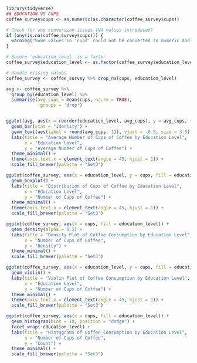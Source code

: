 ```{r}
library(tidyverse)
## EDUCATION VS CUPS
coffee_survey$cups <- as.numeric(as.character(coffee_survey$cups))

# Check for any conversion issues (NA values introduced)
if (any(is.na(coffee_survey$cups))) {
  warning("Some values in 'cups' could not be converted to numeric and are now NA.")
}

# Ensure 'education_level' is a factor
coffee_survey$education_level <- as.factor(coffee_survey$education_level)

# Handle missing values
coffee_survey <- coffee_survey %>% drop_na(cups, education_level)

avg <- coffee_survey %>%
  group_by(education_level) %>%
  summarise(avg_cups = mean(cups, na.rm = TRUE),
            .groups = 'drop')


ggplot(avg, aes(x = reorder(education_level, avg_cups), y = avg_cups, fill = education_level)) +
  geom_bar(stat = "identity") +
  geom_text(aes(label = round(avg_cups, 1)), vjust = -0.5, size = 3.5) +
  labs(title = "Average Number of Cups of Coffee by Education Level",
       x = "Education Level",
       y = "Average Number of Cups of Coffee") +
  theme_minimal() +
  theme(axis.text.x = element_text(angle = 45, hjust = 1)) +
  scale_fill_brewer(palette = "Set3")

ggplot(coffee_survey, aes(x = education_level, y = cups, fill = education_level)) +
  geom_boxplot() +
  labs(title = "Distribution of Cups of Coffee by Education Level",
       x = "Education Level",
       y = "Number of Cups of Coffee") +
  theme_minimal() +
  theme(axis.text.x = element_text(angle = 45, hjust = 1)) +
  scale_fill_brewer(palette = "Set3")

ggplot(coffee_survey, aes(x = cups, fill = education_level)) +
  geom_density(alpha = 0.5) +
  labs(title = "Density Plot of Coffee Consumption by Education Level",
       x = "Number of Cups of Coffee",
       y = "Density") +
  theme_minimal() +
  scale_fill_brewer(palette = "Set3")

ggplot(coffee_survey, aes(x = education_level, y = cups, fill = education_level)) +
  geom_violin() +
  labs(title = "Violin Plot of Coffee Consumption by Education Level",
       x = "Education Level",
       y = "Number of Cups of Coffee") +
  theme_minimal() +
  theme(axis.text.x = element_text(angle = 45, hjust = 1)) +
  scale_fill_brewer(palette = "Set3")

ggplot(coffee_survey, aes(x = cups, fill = education_level)) +
  geom_histogram(bins = 10, position = "dodge") +
  facet_wrap(~education_level) +
  labs(title = "Histograms of Coffee Consumption by Education Level",
       x = "Number of Cups of Coffee",
       y = "Count") +
  theme_minimal() +
  scale_fill_brewer(palette = "Set3")


```

